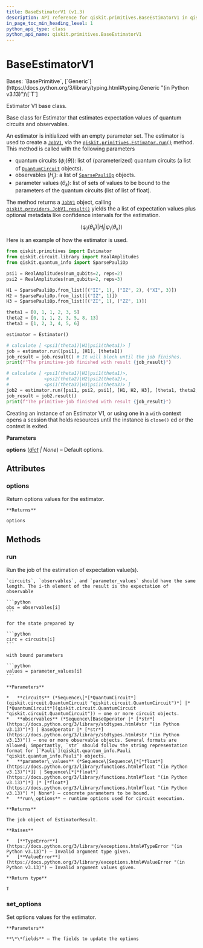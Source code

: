 ```yaml
---
title: BaseEstimatorV1 (v1.3)
description: API reference for qiskit.primitives.BaseEstimatorV1 in qiskit v1.3
in_page_toc_min_heading_level: 1
python_api_type: class
python_api_name: qiskit.primitives.BaseEstimatorV1
---
```


# BaseEstimatorV1

<Class id="qiskit.primitives.BaseEstimatorV1" isDedicatedPage={true} github="https://github.com/Qiskit/qiskit/tree/stable/1.3/qiskit/primitives/base/base_estimator.py#L42-L188" signature="qiskit.primitives.BaseEstimatorV1(*, options=None)" modifiers="class">
  Bases: `BasePrimitive`, [`Generic`](https://docs.python.org/3/library/typing.html#typing.Generic "(in Python v3.13)")\[`T`]

  Estimator V1 base class.

  Base class for Estimator that estimates expectation values of quantum circuits and observables.

  An estimator is initialized with an empty parameter set. The estimator is used to create a [`JobV1`](qiskit.providers.JobV1 "qiskit.providers.JobV1"), via the [`qiskit.primitives.Estimator.run()`](qiskit.primitives.Estimator#run "qiskit.primitives.Estimator.run") method. This method is called with the following parameters

  *   quantum circuits ($\psi_i(\theta)$): list of (parameterized) quantum circuits (a list of [`QuantumCircuit`](qiskit.circuit.QuantumCircuit "qiskit.circuit.QuantumCircuit") objects).
  *   observables ($H_j$): a list of [`SparsePauliOp`](qiskit.quantum_info.SparsePauliOp "qiskit.quantum_info.SparsePauliOp") objects.
  *   parameter values ($\theta_k$): list of sets of values to be bound to the parameters of the quantum circuits (list of list of float).

  The method returns a [`JobV1`](qiskit.providers.JobV1 "qiskit.providers.JobV1") object, calling [`qiskit.providers.JobV1.result()`](qiskit.providers.JobV1#result "qiskit.providers.JobV1.result") yields the a list of expectation values plus optional metadata like confidence intervals for the estimation.

$$
\langle\psi_i(\theta_k)|H_j|\psi_i(\theta_k)\rangle
$$

  Here is an example of how the estimator is used.

  ```python
  from qiskit.primitives import Estimator
  from qiskit.circuit.library import RealAmplitudes
  from qiskit.quantum_info import SparsePauliOp

  psi1 = RealAmplitudes(num_qubits=2, reps=2)
  psi2 = RealAmplitudes(num_qubits=2, reps=3)

  H1 = SparsePauliOp.from_list([("II", 1), ("IZ", 2), ("XI", 3)])
  H2 = SparsePauliOp.from_list([("IZ", 1)])
  H3 = SparsePauliOp.from_list([("ZI", 1), ("ZZ", 1)])

  theta1 = [0, 1, 1, 2, 3, 5]
  theta2 = [0, 1, 1, 2, 3, 5, 8, 13]
  theta3 = [1, 2, 3, 4, 5, 6]

  estimator = Estimator()

  # calculate [ <psi1(theta1)|H1|psi1(theta1)> ]
  job = estimator.run([psi1], [H1], [theta1])
  job_result = job.result() # It will block until the job finishes.
  print(f"The primitive-job finished with result {job_result}")

  # calculate [ <psi1(theta1)|H1|psi1(theta1)>,
  #             <psi2(theta2)|H2|psi2(theta2)>,
  #             <psi1(theta3)|H3|psi1(theta3)> ]
  job2 = estimator.run([psi1, psi2, psi1], [H1, H2, H3], [theta1, theta2, theta3])
  job_result = job2.result()
  print(f"The primitive-job finished with result {job_result}")
  ```

  Creating an instance of an Estimator V1, or using one in a `with` context opens a session that holds resources until the instance is `close()` ed or the context is exited.

  **Parameters**

  **options** ([*dict*](https://docs.python.org/3/library/stdtypes.html#dict "(in Python v3.13)") *| None*) – Default options.

  ## Attributes

  ### options

  <Attribute id="qiskit.primitives.BaseEstimatorV1.options">
    Return options values for the estimator.

    **Returns**

    options
  </Attribute>

  ## Methods

  ### run

  <Function id="qiskit.primitives.BaseEstimatorV1.run" github="https://github.com/Qiskit/qiskit/tree/stable/1.3/qiskit/primitives/base/base_estimator.py#L121-L178" signature="run(circuits, observables, parameter_values=None, **run_options)">
    Run the job of the estimation of expectation value(s).

    `circuits`, `observables`, and `parameter_values` should have the same length. The i-th element of the result is the expectation of observable

    ```python
    obs = observables[i]
    ```

    for the state prepared by

    ```python
    circ = circuits[i]
    ```

    with bound parameters

    ```python
    values = parameter_values[i]
    ```

    **Parameters**

    *   **circuits** (*Sequence\[*[*QuantumCircuit*](qiskit.circuit.QuantumCircuit "qiskit.circuit.QuantumCircuit")*] |* [*QuantumCircuit*](qiskit.circuit.QuantumCircuit "qiskit.circuit.QuantumCircuit")) – one or more circuit objects.
    *   **observables** (*Sequence\[BaseOperator |* [*str*](https://docs.python.org/3/library/stdtypes.html#str "(in Python v3.13)")*] | BaseOperator |* [*str*](https://docs.python.org/3/library/stdtypes.html#str "(in Python v3.13)")) – one or more observable objects. Several formats are allowed; importantly, `str` should follow the string representation format for [`Pauli`](qiskit.quantum_info.Pauli "qiskit.quantum_info.Pauli") objects.
    *   **parameter\_values** (*Sequence\[Sequence\[*[*float*](https://docs.python.org/3/library/functions.html#float "(in Python v3.13)")*]] | Sequence\[*[*float*](https://docs.python.org/3/library/functions.html#float "(in Python v3.13)")*] |* [*float*](https://docs.python.org/3/library/functions.html#float "(in Python v3.13)") *| None*) – concrete parameters to be bound.
    *   **run\_options** – runtime options used for circuit execution.

    **Returns**

    The job object of EstimatorResult.

    **Raises**

    *   [**TypeError**](https://docs.python.org/3/library/exceptions.html#TypeError "(in Python v3.13)") – Invalid argument type given.
    *   [**ValueError**](https://docs.python.org/3/library/exceptions.html#ValueError "(in Python v3.13)") – Invalid argument values given.

    **Return type**

    T
  </Function>

  ### set\_options

  <Function id="qiskit.primitives.BaseEstimatorV1.set_options" github="https://github.com/Qiskit/qiskit/tree/stable/1.3/qiskit/primitives/base/base_primitive.py#L39-L45" signature="set_options(**fields)">
    Set options values for the estimator.

    **Parameters**

    **\*\*fields** – The fields to update the options
  </Function>
</Class>

